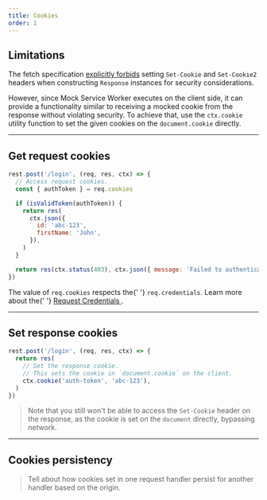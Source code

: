 ```yaml
---
title: Cookies
order: 1
---
```


## Limitations

The fetch specification [explicitly forbids](https://developer.mozilla.org/en-US/docs/Glossary/Forbidden_header_name) setting `Set-Cookie` and `Set-Cookie2` headers when constructing `Response` instances for security considerations.

However, since Mock Service Worker executes on the client side, it can provide a functionality similar to receiving a mocked cookie from the response without violating security. To achieve that, use the `ctx.cookie` utility function to set the given cookies on the `document.cookie` directly.

---

## Get request cookies

```js highlights=2-3
rest.post('/login', (req, res, ctx) => {
  // Access request cookies.
  const { authToken } = req.cookies

  if (isValidToken(authToken)) {
    return res(
      ctx.json({
        id: 'abc-123',
        firstName: 'John',
      }),
    )
  }

  return res(ctx.status(403), ctx.json({ message: 'Failed to authenticate!' }))
})
```

<Hint>
  The value of <code>req.cookies</code> respects the{' '}
  <code>req.credentials</code>. Learn more about the{' '}
  <a href="https://developer.mozilla.org/en-US/docs/Web/API/Request/credentials">
    Request Credentials
  </a>
  .
</Hint>

---

## Set response cookies

```js highlights=3-5
rest.post('/login', (req, res, ctx) => {
  return res(
    // Set the response cookie.
    // This sets the cookie in `document.cookie` on the client.
    ctx.cookie('auth-token', 'abc-123'),
  )
})
```

> Note that you still won't be able to access the `Set-Cookie` header on the response, as the cookie is set on the `document` directly, bypassing network.

---

## Cookies persistency

> Tell about how cookies set in one request handler persist for another handler based on the origin.
